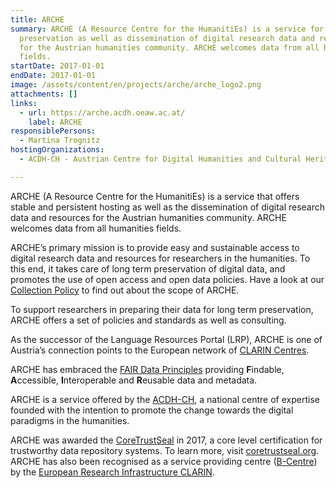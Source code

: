 ```yaml
---
title: ARCHE
summary: ARCHE (A Resource Centre for the HumanitiEs) is a service for long term
  preservation as well as dissemination of digital research data and resources
  for the Austrian humanities community. ARCHE welcomes data from all humanities
  fields.
startDate: 2017-01-01
endDate: 2017-01-01
image: /assets/content/en/projects/arche/arche_logo2.png
attachments: []
links:
  - url: https://arche.acdh.oeaw.ac.at/
    label: ARCHE
responsiblePersons:
  - Martina Trognitz
hostingOrganizations:
  - ACDH-CH - Austrian Centre for Digital Humanities and Cultural Heritage

---
```

ARCHE (A Resource Centre for the HumanitiEs) is a service that offers stable and persistent hosting as well as the dissemination of digital research data and resources for the Austrian humanities community. ARCHE welcomes data from all humanities fields.

ARCHE’s primary mission is to provide easy and sustainable access to digital research data and resources for researchers in the humanities. To this end, it takes care of long term preservation of digital data, and promotes the use of open access and open data policies. Have a look at our [Collection Policy](https://arche.acdh.oeaw.ac.at/browser/collection-policy) to find out about the scope of ARCHE.

To support researchers in preparing their data for long term preservation, ARCHE offers a set of policies and standards as well as consulting.

As the successor of the Language Resources Portal (LRP), ARCHE is one of Austria’s connection points to the European network of [CLARIN Centres](http://clarin.eu/centres).

ARCHE has embraced the [FAIR Data Principles](https://www.force11.org/group/fairgroup/fairprinciples) providing **F**indable, **A**ccessible, **I**nteroperable and **R**eusable data and metadata.

ARCHE is a service offered by the [ACDH-CH](https://www.oeaw.ac.at/acdh/), a national centre of expertise founded with the intention to promote the change towards the digital paradigms in the humanities.

ARCHE was awarded the [CoreTrustSeal](https://www.coretrustseal.org/wp-content/uploads/2018/03/ARCHE.pdf) in 2017, a core level certification for trustworthy data repository systems. To learn more, visit [coretrustseal.org](https://www.coretrustseal.org/). ARCHE has also been recognised as a service providing centre ([B-Centre](http://hdl.handle.net/11372/DOC-105)) by the [European Research Infrastructure CLARIN](https://www.clarin.eu/).